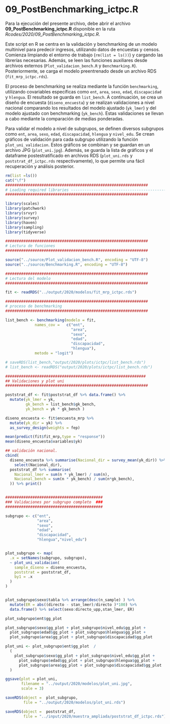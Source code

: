 # 09_PostBenchmarking_ictpc.R

Para la ejecución del presente archivo, debe abrir el archivo **09_PostBenchmarking_ictpc.R** disponible en la ruta *Rcodes/2020/09_PostBenchmarking_ictpc.R*.

Este script en R se centra en la validación y benchmarking de un modelo multinivel para predecir ingresos, utilizando datos de encuestas y censos. Comienza limpiando el entorno de trabajo (`rm(list = ls())`) y cargando las librerías necesarias. Además, se leen las funciones auxiliares desde archivos externos (`Plot_validacion_bench.R` y `Benchmarking.R`). Posteriormente, se carga el modelo preentrenado desde un archivo RDS (`fit_mrp_ictpc.rds`).

El proceso de benchmarking se realiza mediante la función `benchmarking`, utilizando covariables específicas como `ent`, `area`, `sexo`, `edad`, `discapacidad` y `hlengua`. El resultado se guarda en `list_bench`. A continuación, se crea un diseño de encuesta (`diseno_encuesta`) y se realizan validaciones a nivel nacional comparando los resultados del modelo ajustado (`yk_lmer`) y del modelo ajustado con benchmarking (`yk_bench`). Estas validaciones se llevan a cabo mediante la comparación de medias ponderadas.

Para validar el modelo a nivel de subgrupos, se definen diversos subgrupos como `ent`, `area`, `sexo`, `edad`, `discapacidad`, `hlengua` y `nivel_edu`. Se crean gráficos de validación para cada subgrupo utilizando la función `plot_uni_validacion`. Estos gráficos se combinan y se guardan en un archivo JPG (`plot_uni.jpg`). Además, se guarda la lista de gráficos y el dataframe postestratificado en archivos RDS (`plot_uni.rds` y `poststrat_df_ictpc.rds` respectivamente), lo que permite una fácil recuperación y análisis posterior.

```r
rm(list =ls())
cat("\f")
###############################################################
# Loading required libraries ----------------------------------------------
###############################################################

library(scales)
library(patchwork)
library(srvyr)
library(survey)
library(haven)
library(sampling)
library(tidyverse)

###############################################################
# Lectura de funciones 
###############################################################

source("../source/Plot_validacion_bench.R", encoding = "UTF-8")
source("../source/Benchmarking.R", encoding = "UTF-8")

###############################################################
# Lectura del modelo 
###############################################################

fit <- readRDS("../output/2020/modelos/fit_mrp_ictpc.rds")

###############################################################
# proceso de benchmarking
###############################################################

list_bench <- benchmarking(modelo = fit,
             names_cov =   c("ent",
                             "area",
                             "sexo",
                             "edad",
                             "discapacidad",
                             "hlengua"),                      
             metodo = "logit")

# saveRDS(list_bench,"output/2020/plots/ictpc/list_bench.rds")
# list_bench <- readRDS("output/2020/plots/ictpc/list_bench.rds")

##############################################################
## Validaciones y plot uni 
###############################################################

poststrat_df <- fit$poststrat_df %>% data.frame() %>%  
  mutate(yk_lmer = yk,
         gk_bench = list_bench$gk_bench,
         yk_bench = yk * gk_bench )

diseno_encuesta <- fit$encuesta_mrp %>% 
  mutate(yk_dir = yk) %>% 
  as_survey_design(weights = fep)

mean(predict(fit$fit_mrp,type = "response"))
mean(diseno_encuesta$variables$yk)

## validación nacional.
cbind(
  diseno_encuesta %>% summarise(Nacional_dir = survey_mean(yk_dir)) %>% 
    select(Nacional_dir),
  poststrat_df %>% summarise(
    Nacional_lmer = sum(n * yk_lmer) / sum(n),
    Nacional_bench = sum(n * yk_bench) / sum(n*gk_bench),
  )) %>% print()


###########################################
### Validaciones por subgrupo completo  ###
###########################################

subgrupo <- c("ent",
              "area",
              "sexo",
              "edad",
              "discapacidad",
              "hlengua","nivel_edu")


plot_subgrupo <- map(
  .x = setNames(subgrupo, subgrupo),
  ~ plot_uni_validacion(
    sample_diseno = diseno_encuesta,
    poststrat = poststrat_df,
    by1 = .x
  )
)


plot_subgrupo$sexo$tabla %>% arrange(desc(n_sample) ) %>%
  mutate(ER = abs((directo - stan_lmer)/directo )*100) %>%
  data.frame() %>% select(sexo:directo_upp,stan_lmer, ER)

plot_subgrupo$ent$gg_plot

plot_subgrupo$sexo$gg_plot + plot_subgrupo$nivel_edu$gg_plot +
  plot_subgrupo$edad$gg_plot + plot_subgrupo$hlengua$gg_plot +
  plot_subgrupo$area$gg_plot + plot_subgrupo$discapacidad$gg_plot  

plot_uni <- plot_subgrupo$ent$gg_plot  /
  (
    plot_subgrupo$sexo$gg_plot + plot_subgrupo$nivel_edu$gg_plot +
      plot_subgrupo$edad$gg_plot + plot_subgrupo$hlengua$gg_plot +
      plot_subgrupo$area$gg_plot + plot_subgrupo$discapacidad$gg_plot
  )

ggsave(plot = plot_uni,
       filename = "../output/2020/modelos/plot_uni.jpg",
       scale = 3)

saveRDS(object =  plot_subgrupo,
        file = "../output/2020/modelos/plot_uni.rds")

saveRDS(object =  poststrat_df,
        file = "../input/2020/muestra_ampliada/poststrat_df_ictpc.rds")


```
